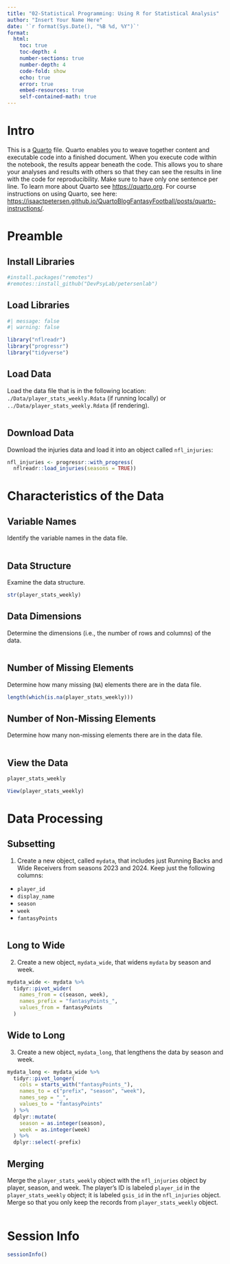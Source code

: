 ```yaml
---
title: "02-Statistical Programming: Using R for Statistical Analysis"
author: "Insert Your Name Here"
date: '`r format(Sys.Date(), "%B %d, %Y")`'
format:
  html:
    toc: true
    toc-depth: 4
    number-sections: true
    number-depth: 4
    code-fold: show
    echo: true
    error: true
    embed-resources: true
    self-contained-math: true
---
```


# Intro

This is a [Quarto](https://quarto.org) file.
Quarto enables you to weave together content and executable code into a finished document.
When you execute code within the notebook, the results appear beneath the code. 
This allows you to share your analyses and results with others so that they can see the results in line with the code for reproducibility.
Make sure to have only one sentence per line.
To learn more about Quarto see <https://quarto.org>.
For course instructions on using Quarto, see here: <https://isaactpetersen.github.io/QuartoBlogFantasyFootball/posts/quarto-instructions/>.

# Preamble

## Install Libraries

```r
#install.packages("remotes")
#remotes::install_github("DevPsyLab/petersenlab")
```

## Load Libraries

```r
#| message: false
#| warning: false

library("nflreadr")
library("progressr")
library("tidyverse")
```

## Load Data

Load the data file that is in the following location: `./Data/player_stats_weekly.Rdata` (if running locally) or `../Data/player_stats_weekly.Rdata` (if rendering).

```r

```

## Download Data

Download the injuries data and load it into an object called `nfl_injuries`:

```r
nfl_injuries <- progressr::with_progress(
  nflreadr::load_injuries(seasons = TRUE))
```

# Characteristics of the Data

## Variable Names

Identify the variable names in the data file.

```r

```

## Data Structure

Examine the data structure.

```r
str(player_stats_weekly)
```

## Data Dimensions

Determine the dimensions (i.e., the number of rows and columns) of the data.

```r

```

## Number of Missing Elements

Determine how many missing (`NA`) elements there are in the data file.

```r
length(which(is.na(player_stats_weekly)))
```

## Number of Non-Missing Elements

Determine how many non-missing elements there are in the data file.

```r

```

## View the Data

```r
player_stats_weekly

View(player_stats_weekly)
```

# Data Processing

## Subsetting

1. Create a new object, called `mydata`, that includes just Running Backs and Wide Receivers from seasons 2023 and 2024.
Keep just the following columns:

- `player_id`
- `display_name`
- `season`
- `week`
- `fantasyPoints`

```r

```

## Long to Wide

2. Create a new object, `mydata_wide`, that widens `mydata` by season and week.

```r
mydata_wide <- mydata %>% 
  tidyr::pivot_wider(
    names_from = c(season, week),
    names_prefix = "fantasyPoints_",
    values_from = fantasyPoints
  )
```

## Wide to Long

3. Create a new object, `mydata_long`, that lengthens the data by season and week.

```r
mydata_long <- mydata_wide %>% 
  tidyr::pivot_longer(
    cols = starts_with("fantasyPoints_"),
    names_to = c("prefix", "season", "week"),
    names_sep = "_",
    values_to = "fantasyPoints"
  ) %>%
  dplyr::mutate(
    season = as.integer(season),
    week = as.integer(week)
  ) %>%
  dplyr::select(-prefix)
```

## Merging

Merge the `player_stats_weekly` object with the `nfl_injuries` object by player, season, and week.
The player's ID is labeled `player_id` in the `player_stats_weekly` object; it is labeled `gsis_id` in the `nfl_injuries` object.
Merge so that you only keep the records from `player_stats_weekly` object.

```r

```

# Session Info

```r
sessionInfo()
```
